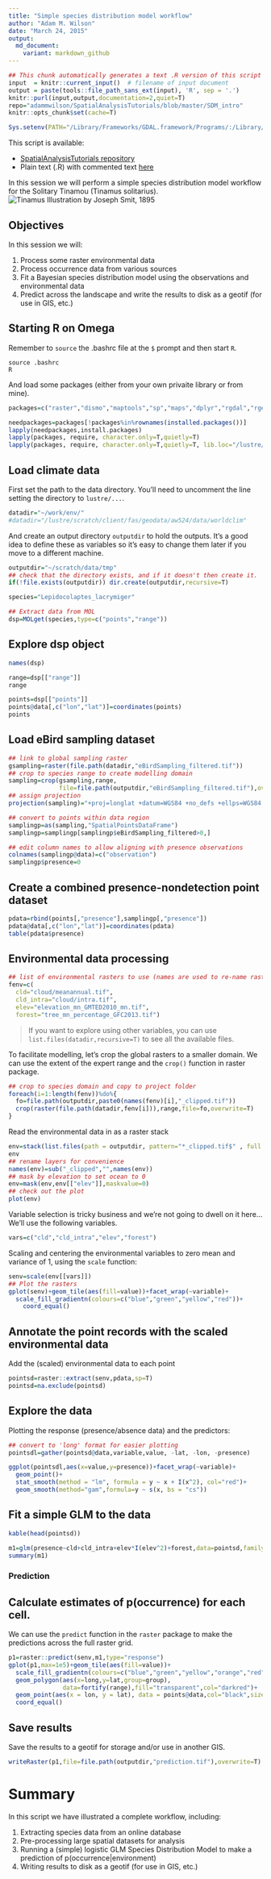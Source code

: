 ```yaml
---
title: "Simple species distribution model workflow"
author: "Adam M. Wilson"
date: "March 24, 2015"
output: 
  md_document:
    variant: markdown_github
---
```



```r
## This chunk automatically generates a text .R version of this script when running within knitr.  You do not need to run this...
input  = knitr::current_input()  # filename of input document
output = paste(tools::file_path_sans_ext(input), 'R', sep = '.')
knitr::purl(input,output,documentation=2,quiet=T)
repo="adammwilson/SpatialAnalysisTutorials/blob/master/SDM_intro"
knitr::opts_chunk$set(cache=T)

Sys.setenv(PATH="/Library/Frameworks/GDAL.framework/Programs/:/Library/Frameworks/Python.framework/Versions/2.7/bin:/Applications/:${PATH}")
```


This script is available:

  * [SpatialAnalysisTutorials repository](`r paste0("http://github.com/",repo)`)
  * Plain text (.R) with commented text 
  [here](`r paste0("https://raw.githubusercontent.com/adammwilson/SpatialAnalysisTutorials/master/Woodcreeper/",output)`)

In this session we will perform a simple species distribution model workflow for the Solitary Tinamou (Tinamus solitarius).  
![Tinamus](figure/TinamusSolitariusSmit.jpg)
Illustration by Joseph Smit, 1895


## Objectives

In this session we will:

 1. Process some raster environmental data
 2. Process occurrence data from various sources
 3. Fit a Bayesian species distribution model using the observations and environmental data
 4. Predict across the landscape and write the results to disk as a geotif (for use in GIS, etc.)



## Starting R on Omega

Remember to `source` the .bashrc file at the `$` prompt and then start `R`.
```{}
source .bashrc
R
```

And load some packages (either from your own privaite library or from mine).
```r
packages=c("raster","dismo","maptools","sp","maps","dplyr","rgdal","rgeos","doParallel","rMOL","tidyr","rasterVis")

needpackages=packages[!packages%in%rownames(installed.packages())]
lapply(needpackages,install.packages)
lapply(packages, require, character.only=T,quietly=T)
lapply(packages, require, character.only=T,quietly=T, lib.loc="/lustre/scratch/client/fas/geodata/aw524/R/")

```

## Load climate data

First set the path to the data directory.  You'll need to uncomment the line setting the directory to `lustre/...`.

```r
datadir="~/work/env/"
#datadir="/lustre/scratch/client/fas/geodata/aw524/data/worldclim"
```

And create an output directory `outputdir` to hold the outputs.  It's a good idea to define these as variables so it's easy to change them later if you move to a different machine.  
```r
outputdir="~/scratch/data/tmp"
## check that the directory exists, and if it doesn't then create it.
if(!file.exists(outputdir)) dir.create(outputdir,recursive=T)
```

```r
species="Lepidocolaptes_lacrymiger"

## Extract data from MOL
dsp=MOLget(species,type=c("points","range"))
```

## Explore dsp object

```r
names(dsp)

range=dsp[["range"]]
range

points=dsp[["points"]]
points@data[,c("lon","lat")]=coordinates(points)
points
```

## Load eBird sampling dataset

```r
## link to global sampling raster
gsampling=raster(file.path(datadir,"eBirdSampling_filtered.tif"))
## crop to species range to create modelling domain
sampling=crop(gsampling,range,
              file=file.path(outputdir,"eBirdSampling_filtered.tif"),overwrite=T)   
## assign projection
projection(sampling)="+proj=longlat +datum=WGS84 +no_defs +ellps=WGS84 +towgs84=0,0,0"

## convert to points within data region
samplingp=as(sampling,"SpatialPointsDataFrame")
samplingp=samplingp[samplingp$eBirdSampling_filtered>0,]

## edit column names to allow aligning with presence observations
colnames(samplingp@data)=c("observation")
samplingp$presence=0
```

## Create a combined presence-nondetection point dataset
```r
pdata=rbind(points[,"presence"],samplingp[,"presence"])
pdata@data[,c("lon","lat")]=coordinates(pdata)
table(pdata$presence)
```


## Environmental data processing

```r
## list of environmental rasters to use (names are used to re-name rasters):
fenv=c(
  cld="cloud/meanannual.tif",
  cld_intra="cloud/intra.tif",
  elev="elevation_mn_GMTED2010_mn.tif",
  forest="tree_mn_percentage_GFC2013.tif")
```
> If you want to explore using other variables, you can use `list.files(datadir,recursive=T)` to see all the available files.


To facilitate modelling, let's crop the global rasters to a smaller domain.  We can use the extent of the expert range and the `crop()` function in raster package.
```r
## crop to species domain and copy to project folder 
foreach(i=1:length(fenv))%do%{
  fo=file.path(outputdir,paste0(names(fenv)[i],"_clipped.tif"))
  crop(raster(file.path(datadir,fenv[i])),range,file=fo,overwrite=T)   
}
```

Read the environmental data in as a raster stack
```r
env=stack(list.files(path = outputdir, pattern="*_clipped.tif$" , full.names = TRUE ))
env
## rename layers for convenience
names(env)=sub("_clipped","",names(env))
## mask by elevation to set ocean to 0
env=mask(env,env[["elev"]],maskvalue=0)
## check out the plot
plot(env)
```

Variable selection is tricky business and we're not going to dwell on it here... We'll use the following variables.
```r
vars=c("cld","cld_intra","elev","forest")
```

Scaling and centering the environmental variables to zero mean and variance of 1, using the ```scale``` function:
```r
senv=scale(env[[vars]])
## Plot the rasters
gplot(senv)+geom_tile(aes(fill=value))+facet_wrap(~variable)+
  scale_fill_gradientn(colours=c("blue","green","yellow","red"))+
    coord_equal()
```


## Annotate the point records with the scaled environmental data
Add the (scaled) environmental data to each point
```r
pointsd=raster::extract(senv,pdata,sp=T)
pointsd=na.exclude(pointsd)
```

## Explore the data
Plotting the response (presence/absence data) and the predictors:
```r
## convert to 'long' format for easier plotting
pointsdl=gather(pointsd@data,variable,value, -lat, -lon, -presence)

ggplot(pointsdl,aes(x=value,y=presence))+facet_wrap(~variable)+
  geom_point()+
  stat_smooth(method = "lm", formula = y ~ x + I(x^2), col="red")+
  geom_smooth(method="gam",formula=y ~ s(x, bs = "cs"))
```

## Fit a simple GLM to the data
```r
kable(head(pointsd))
```

```r
m1=glm(presence~cld+cld_intra+elev*I(elev^2)+forest,data=pointsd,family=binomial(logit))
summary(m1)
```

### Prediction

## Calculate estimates of p(occurrence) for each cell.  
We can use the `predict` function in the `raster` package to make the predictions across the full raster grid.

```r
p1=raster::predict(senv,m1,type="response")
gplot(p1,max=1e5)+geom_tile(aes(fill=value))+
  scale_fill_gradientn(colours=c("blue","green","yellow","orange","red"),na.value = "transparent")+
  geom_polygon(aes(x=long,y=lat,group=group),
               data=fortify(range),fill="transparent",col="darkred")+
  geom_point(aes(x = lon, y = lat), data = points@data,col="black",size=1)+
  coord_equal()
```

## Save results
Save the results to a geotif for storage and/or use in another GIS.
```r
writeRaster(p1,file=file.path(outputdir,"prediction.tif"),overwrite=T)
```

# Summary

In this script we have illustrated a complete workflow, including:

 1. Extracting species data from an online database
 2. Pre-processing large spatial datasets for analysis
 3. Running a (simple) logistic GLM Species Distribution Model to make a prediction of p(occurrence|environment)
 4. Writing results to disk as a geotif (for use in GIS, etc.)
 
